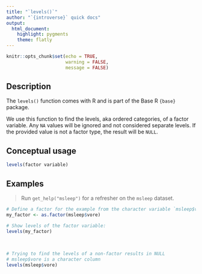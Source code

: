 ```yaml
---
title: "`levels()`"
author: "`{introverse}` quick docs"
output: 
  html_document:
    highlight: pygments
    theme: flatly
---
```



```r
knitr::opts_chunk$set(echo = TRUE, 
                      warning = FALSE, 
                      message = FALSE)
```


## Description

The `levels()` function comes with R and is part of the Base R `{base}` package.
  
We use this function to find the levels, aka ordered categories, of a factor variable. Any `NA` values will be ignored and not considered separate levels. If the provided value is not a factor type, the result will be `NULL`.

## Conceptual usage 

```r
levels(factor variable)
```

## Examples

> Run `get_help("msleep")` for a refresher on the `msleep` dataset.


```r
# Define a factor for the example from the character variable `msleep$vore`
my_factor <- as.factor(msleep$vore)

# Show levels of the factor variable:
levels(my_factor)
```

<br>

```r
# Trying to find the levels of a non-factor results in NULL
# msleep$vore is a character column
levels(msleep$vore)
```
